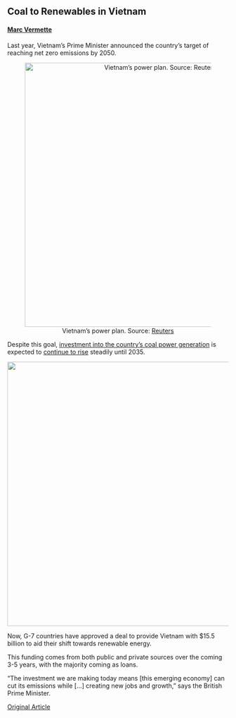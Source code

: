 ## Coal to Renewables in Vietnam
#### [Marc Vermette](https://www.linkedin.com/in/marc-vermette/)

Last year, Vietnam’s Prime Minister announced the country's target of reaching net zero emissions by 2050.

<center>
![Vietnam’s power plan. Source: [Reuters](https://www.reuters.com/business/cop/vietnam-boosts-coal-use-plan-2030-g7-climate-offer-stalls-2022-11-23/)](https://i.imgur.com/o6ySCSM.png){width=600px}
</center>

Despite this goal, [investment into the country’s coal power generation](https://chinadialogue.net/en/climate/vietnam-targets-net-zero-but-struggles-to-break-coal-dependence/) is expected to [continue to rise](https://www.eia.gov/todayinenergy/detail.php?id=48176) steadily until 2035.

<center>
![](https://i.imgur.com/mFSXo4c.png){width=600px}
</center>

Now, G-7 countries have approved a deal to provide Vietnam with $15.5 billion to aid their shift towards renewable energy.

This funding comes from both public and private sources over the coming 3-5 years, with the majority coming as loans.

“The investment we are making today means [this emerging economy] can cut its emissions while [...] creating new jobs and growth,” says the British Prime Minister.

[Original Article](https://globalnews.ca/news/9347960/g7-vietnam-renewable-energy/)